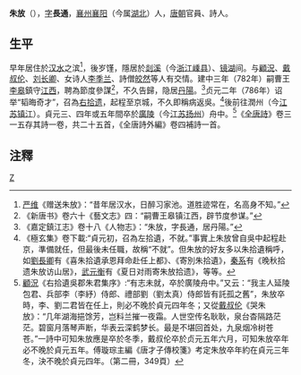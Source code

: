 '''朱放'''（{{bd|？||？||catIdx=Z朱}}），[[表字|字]]'''長通'''，[[襄州|襄州]][[襄阳|襄阳]]（今属[[湖北|湖北]]）人，[[唐朝|唐朝]]官員、詩人。

== 生平 ==
早年居住於[[汉水|汉水]]之滨<ref>[[严维|严维]]《赠送朱放》：“昔年居汉水，日醉习家池。道胜迹常在，名高身不知。”</ref>，後岁馑，隱居於[[剡溪|剡溪]]（今[[浙江|浙江]][[嵊县|嵊县]]）、[[镜湖|镜湖]]间。与[[顧況|顧況]]、[[戴叔伦|戴叔伦]]、[[刘长卿|刘长卿]]、女诗人[[李季兰|李季兰]]、詩僧[[皎然|皎然]]等人有交情。建中三年（782年）嗣曹王[[李皋|李皋]]鎮守[[江西|江西]]，聘為節度參謀<ref>《新唐书》卷六十《藝文志》四：“嗣曹王皋镇江西，辟节度参谋。”</ref>，不久告歸，隐居[[丹陽|丹陽]]。<ref>《嘉定鎮江志》卷十八《人物志》：“朱放，字長通，居丹陽。”</ref>贞元二年（786年）诏举“韬晦奇才”，召為[[拾遺|右拾遗]]，起程至京城，不久即稱病返吳。<ref>《極玄集》卷下載:“貞元初，召為左拾遺，不就。”事實上朱放曾自吳中起程赴京，準備就任，但最後未任職，故稱“不就”。但朱放的好友多以朱拾遺稱呼，如[[劉長卿|劉長卿]]有《喜朱拾遺承恩拜命赴任上都》、《寄別朱拾遺》，[[秦系|秦系]]有《晚秋拾遗朱放访山居》，[[武元衡|武元衡]]有《夏日对雨寄朱放拾遗》，等等。</ref>後前往潤州（今[[江苏|江苏]][[镇江|镇江]]）。貞元三、四年或五年間卒於[[廣陵|廣陵]]（今[[江苏|江苏]][[扬州|扬州]]）舟中。<ref>[[顧況|顧況]]《右拾遺吳郡朱君集序》:“有志未就，卒於廣陵舟中。”又云：“我主人延陵包君、兵部李（李紓）侍郎、禮部劉（劉太真）侍郎皆有託孤之舊”，朱放卒時，李、劉二君皆在任上，則必不晚於貞元四年冬；又從[[戴叔伦|戴叔伦]]《哭朱放》：“几年湖海挹馀芳，岂料兰摧一夜霜。人世空传名耿耿，泉台杳隔路茫茫。碧窗月落琴声断，华表云深鹤梦长。最是不堪回首处，九泉烟冷树苍苍。”一詩中可知朱放應是卒於冬季，戴叔伦卒於贞元五年六月，可知朱放卒年必不晚於貞元五年。傅璇琮主編《唐才子傳校箋》考定朱放卒年約在貞元三年冬，決不晚於貞元四年。（第二冊，349頁）</ref>《[[全唐詩|全唐詩]]》卷三一五存其詩一卷，共二十五首，《全唐詩外編》卷四補詩一首。

== 注釋 ==
{{reflist|2}}
[[category:唐朝政治人物|Z]]